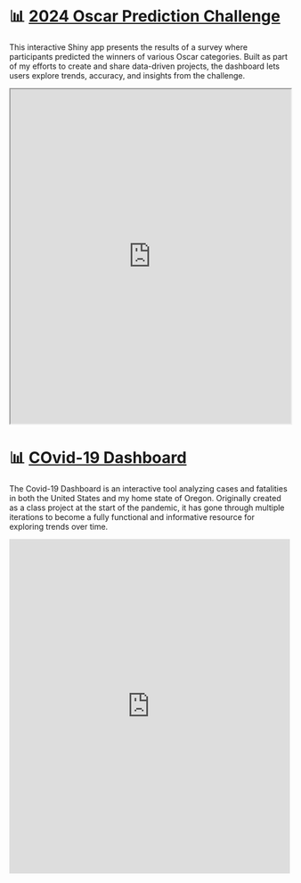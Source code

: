 # 📊 [2024 Oscar Prediction Challenge](https://rbolt.shinyapps.io/2024-oscars/)

This interactive Shiny app presents the results of a survey where participants predicted the winners of various Oscar categories. Built as part of my efforts to create and share data-driven projects, the dashboard lets users explore trends, accuracy, and insights from the challenge.

<iframe src="https://rbolt.shinyapps.io/2024-oscars/" width="100%" height="600px">

</iframe>

# 📊 [COvid-19 Dashboard](https://rbolt13.github.io/covid-dashboard/)

The Covid-19 Dashboard is an interactive tool analyzing cases and fatalities in both the United States and my home state of Oregon. Originally created as a class project at the start of the pandemic, it has gone through multiple iterations to become a fully functional and informative resource for exploring trends over time.

<iframe src="https://rbolt13.github.io/covid-dashboard/" width="100%" height="600px" style="border:none;"></iframe>

